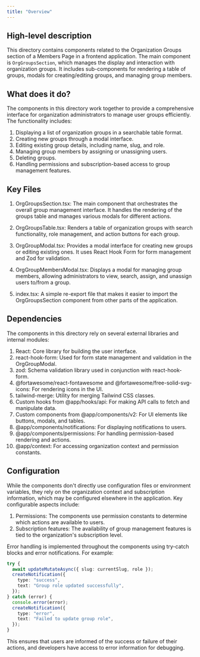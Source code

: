```yaml
---
title: "Overview"
---
```


## High-level description

This directory contains components related to the Organization Groups section of a Members Page in a frontend application. The main component is `OrgGroupsSection`, which manages the display and interaction with organization groups. It includes sub-components for rendering a table of groups, modals for creating/editing groups, and managing group members.

## What does it do?

The components in this directory work together to provide a comprehensive interface for organization administrators to manage user groups efficiently. The functionality includes:

1. Displaying a list of organization groups in a searchable table format.
2. Creating new groups through a modal interface.
3. Editing existing group details, including name, slug, and role.
4. Managing group members by assigning or unassigning users.
5. Deleting groups.
6. Handling permissions and subscription-based access to group management features.

## Key Files

1. OrgGroupsSection.tsx: The main component that orchestrates the overall group management interface. It handles the rendering of the groups table and manages various modals for different actions.

2. OrgGroupsTable.tsx: Renders a table of organization groups with search functionality, role management, and action buttons for each group.

3. OrgGroupModal.tsx: Provides a modal interface for creating new groups or editing existing ones. It uses React Hook Form for form management and Zod for validation.

4. OrgGroupMembersModal.tsx: Displays a modal for managing group members, allowing administrators to view, search, assign, and unassign users to/from a group.

5. index.tsx: A simple re-export file that makes it easier to import the OrgGroupsSection component from other parts of the application.

## Dependencies

The components in this directory rely on several external libraries and internal modules:

1. React: Core library for building the user interface.
2. react-hook-form: Used for form state management and validation in the OrgGroupModal.
3. zod: Schema validation library used in conjunction with react-hook-form.
4. @fortawesome/react-fontawesome and @fortawesome/free-solid-svg-icons: For rendering icons in the UI.
5. tailwind-merge: Utility for merging Tailwind CSS classes.
6. Custom hooks from @app/hooks/api: For making API calls to fetch and manipulate data.
7. Custom components from @app/components/v2: For UI elements like buttons, modals, and tables.
8. @app/components/notifications: For displaying notifications to users.
9. @app/components/permissions: For handling permission-based rendering and actions.
10. @app/context: For accessing organization context and permission constants.

## Configuration

While the components don't directly use configuration files or environment variables, they rely on the organization context and subscription information, which may be configured elsewhere in the application. Key configurable aspects include:

1. Permissions: The components use permission constants to determine which actions are available to users.
2. Subscription features: The availability of group management features is tied to the organization's subscription level.

Error handling is implemented throughout the components using try-catch blocks and error notifications. For example:

```typescript
try {
  await updateMutateAsync({ slug: currentSlug, role });
  createNotification({
    type: "success",
    text: "Group role updated successfully",
  });
} catch (error) {
  console.error(error);
  createNotification({
    type: "error",
    text: "Failed to update group role",
  });
}
```

This ensures that users are informed of the success or failure of their actions, and developers have access to error information for debugging.